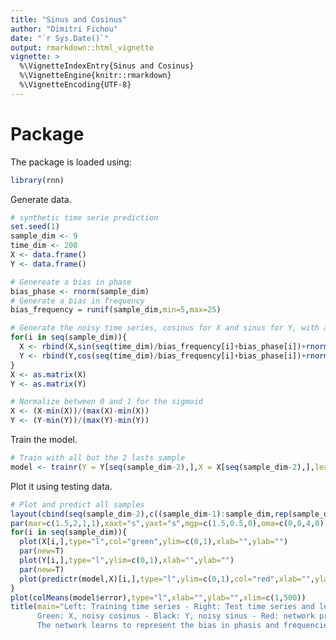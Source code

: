 ```yaml
---
title: "Sinus and Cosinus"
author: "Dimitri Fichou"
date: "`r Sys.Date()`"
output: rmarkdown::html_vignette
vignette: >
  %\VignetteIndexEntry{Sinus and Cosinus}
  %\VignetteEngine{knitr::rmarkdown}
  %\VignetteEncoding{UTF-8}
---
```


# Package

The package is loaded using:

```r
library(rnn)
```

Generate data.

```r
# synthetic time serie prediction
set.seed(1)
sample_dim <- 9
time_dim <- 200
X <- data.frame()
Y <- data.frame()

# Genereate a bias in phase
bias_phase <- rnorm(sample_dim)
# Generate a bias in frequency
bias_frequency = runif(sample_dim,min=5,max=25)

# Generate the noisy time series, cosinus for X and sinus for Y, with a random bias in phase and in frequency
for(i in seq(sample_dim)){
  X <- rbind(X,sin(seq(time_dim)/bias_frequency[i]+bias_phase[i])+rnorm(time_dim,mean=0,sd=0.2))
  Y <- rbind(Y,cos(seq(time_dim)/bias_frequency[i]+bias_phase[i])+rnorm(time_dim,mean=0,sd=0.2))
}
X <- as.matrix(X)
Y <- as.matrix(Y)

# Normalize between 0 and 1 for the sigmoid
X <- (X-min(X))/(max(X)-min(X))
Y <- (Y-min(Y))/(max(Y)-min(Y))
```

Train the model.

```r
# Train with all but the 2 lasts sample
model <- trainr(Y = Y[seq(sample_dim-2),],X = X[seq(sample_dim-2),],learningrate = 0.05,hidden_dim = c(16),numepochs=500,batch_size = 1,momentum = 0,learningrate_decay = 1)
```

Plot it using testing data.

```r
# Plot and predict all samples
layout(cbind(seq(sample_dim-2),c((sample_dim-1):sample_dim,rep(sample_dim+1,sample_dim-4))))
par(mar=c(1.5,2,1,1),xaxt="s",yaxt="s",mgp=c(1.5,0.5,0),oma=c(0,0,4,0))
for(i in seq(sample_dim)){
  plot(X[i,],type="l",col="green",ylim=c(0,1),xlab="",ylab="")
  par(new=T)
  plot(Y[i,],type="l",ylim=c(0,1),xlab="",ylab="")
  par(new=T)
  plot(predictr(model,X)[i,],type="l",ylim=c(0,1),col="red",xlab="",ylab="")
}
plot(colMeans(model$error),type="l",xlab="",ylab="",xlim=c(1,500))
title(main="Left: Training time series - Right: Test time series and learning curve
      Green: X, noisy cosinus - Black: Y, noisy sinus - Red: network prediction
      The network learns to represent the bias in phasis and frequencies",outer=T)
```
